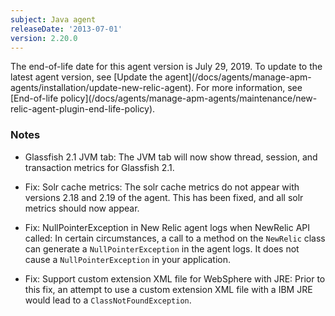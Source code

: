 ```yaml
---
subject: Java agent
releaseDate: '2013-07-01'
version: 2.20.0
---
```


<Callout variant="important">
  The end-of-life date for this agent version is July 29, 2019. To update to the latest agent version, see [Update the agent](/docs/agents/manage-apm-agents/installation/update-new-relic-agent). For more information, see [End-of-life policy](/docs/agents/manage-apm-agents/maintenance/new-relic-agent-plugin-end-life-policy).
</Callout>

### Notes

* Glassfish 2.1 JVM tab: The JVM tab will now show thread, session, and transaction metrics for Glassfish 2.1.

* Fix: Solr cache metrics: The solr cache metrics do not appear with versions 2.18 and 2.19 of the agent. This has been fixed, and all solr metrics should now appear.

* Fix: NullPointerException in New Relic agent logs when NewRelic API called: In certain circumstances, a call to a method on the `NewRelic` class can generate a `NullPointerException` in the agent logs. It does not cause a `NullPointerException` in your application.

* Fix: Support custom extension XML file for WebSphere with JRE: Prior to this fix, an attempt to use a custom extension XML file with a IBM JRE would lead to a `ClassNotFoundException`.
